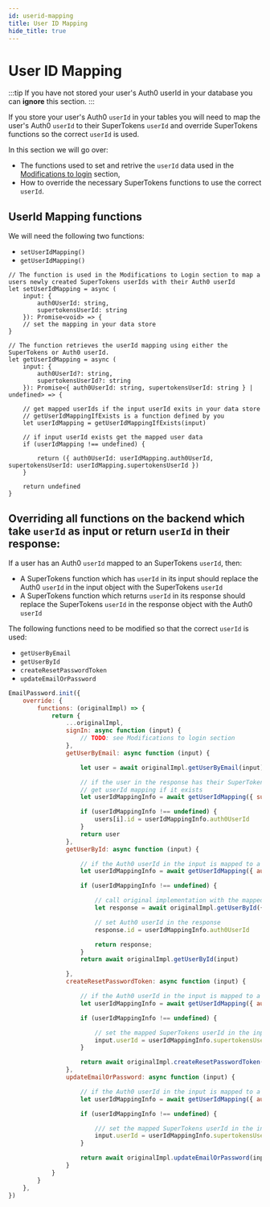 ```yaml
---
id: userid-mapping
title: User ID Mapping
hide_title: true
---
```


# User ID Mapping

:::tip
If you have not stored your user's Auth0 userId in your database you can **ignore** this section.
:::

If you store your user's Auth0 `userId` in your tables you will need to map the user's Auth0 `userId` to their SuperTokens `userId` and override SuperTokens functions so the correct `userId` is used.

In this section we will go over:
- The functions used to set and retrive the `userId` data used in the [Modifications to login](./modifications-to-login) section,
- How to override the necessary SuperTokens functions to use the correct `userId`.

## UserId Mapping functions

We will need the following two functions:

- `setUserIdMapping()`
- `getUserIdMapping()`

```tsx
// The function is used in the Modifications to Login section to map a users newly created SuperTokens userIds with their Auth0 userId
let setUserIdMapping = async (
    input: {
        auth0UserId: string,
        supertokensUserId: string
    }): Promise<void> => {
    // set the mapping in your data store
}

// The function retrieves the userId mapping using either the SuperTokens or Auth0 userId.
let getUserIdMapping = async (
    input: {
        auth0UserId?: string,
        supertokensUserId?: string
    }): Promise<{ auth0UserId: string, supertokensUserId: string } | undefined> => {

    // get mapped userIds if the input userId exits in your data store
    // getUserIdMappingIfExists is a function defined by you
    let userIdMapping = getUserIdMappingIfExists(input)

    // if input userId exists get the mapped user data
    if (userIdMapping !== undefined) {

        return ({ auth0UserId: userIdMapping.auth0UserId, supertokensUserId: userIdMapping.supertokensUserId })
    }

    return undefined
}

```

## Overriding all functions on the backend which take `userId` as input or return `userId` in their response:

If a user has an Auth0 `userId` mapped to an SuperTokens `userId`, then: 
- A SuperTokens function which has `userId` in its input should replace the Auth0 `userId` in the input object with the SuperTokens `userId`
- A SuperTokens function which returns `userId` in its response should replace the SuperTokens `userId` in the response object with the Auth0 `userId`

The following functions need to be modified so that the correct  `userId` is used:
- `getUserByEmail`
- `getUserById`
- `createResetPasswordToken`
- `updateEmailOrPassword`


```jsx title="Nodejs"
EmailPassword.init({
    override: {
        functions: (originalImpl) => {
            return {
                ...originalImpl,
                signIn: async function (input) {
                    // TODO: see Modifications to login section
                },
                getUserByEmail: async function (input) {

                    let user = await originalImpl.getUserByEmail(input)

                    // if the user in the response has their SuperTokens userId mapped to an Auth0 userId, then the Auth0 userId should be set in the response object.
                    // get userId mapping if it exists
                    let userIdMappingInfo = await getUserIdMapping({ supertokensUserId: user.id })

                    if (userIdMappingInfo !== undefined) {
                        users[i].id = userIdMappingInfo.auth0UserId
                    }
                    return user
                },
                getUserById: async function (input) {

                    // if the Auth0 userId in the input is mapped to a SuperTokens userId, then the Auth0 userId should be set in the response
                    let userIdMappingInfo = await getUserIdMapping({ auth0UserId: input.userId })

                    if (userIdMappingInfo !== undefined) {

                        // call original implementation with the mapped SuperTokens userId
                        let response = await originalImpl.getUserById({ userId: userIdMappingInfo.supertokensUserId })

                        // set Auth0 userId in the response
                        response.id = userIdMappingInfo.auth0UserId

                        return response;
                    }
                    return await originalImpl.getUserById(input)

                },
                createResetPasswordToken: async function (input) {

                    // if the Auth0 userId in the input is mapped to a SuperTokens userId, then the Auth0 userId should be set in the response
                    let userIdMappingInfo = await getUserIdMapping({ auth0UserId: input.userId })

                    if (userIdMappingInfo !== undefined) {

                        // set the mapped SuperTokens userId in the input
                        input.userId = userIdMappingInfo.supertokensUserId
                    }

                    return await originalImpl.createResetPasswordToken(input)
                },
                updateEmailOrPassword: async function (input) {

                    // if the Auth0 userId in the input is mapped to a SuperTokens userId, then the Auth0 userId should be set in the response
                    let userIdMappingInfo = await getUserIdMapping({ auth0UserId: input.userId })

                    if (userIdMappingInfo !== undefined) {

                        /// set the mapped SuperTokens userId in the input
                        input.userId = userIdMappingInfo.supertokensUserId
                    }

                    return await originalImpl.updateEmailOrPassword(input)
                }
            }
        }
    },
})
```
